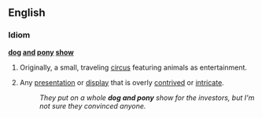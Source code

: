 ==English==

===Idiom===
{{wikipedia}}
'''[[dog]] [[and]] [[pony]] [[show]]'''

# Originally, a small, traveling [[circus]] featuring animals as entertainment.
# {{idiom}} Any [[presentation]] or [[display]] that is overly [[contrived]] or [[intricate]].
#: ''They put on a whole '''dog and pony''' show for the investors, but I'm not sure they convinced anyone.''